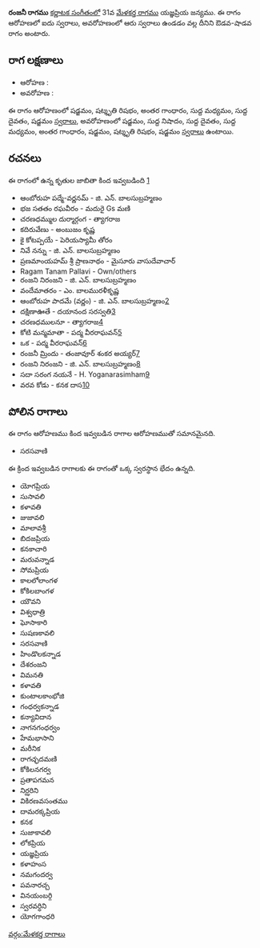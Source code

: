 {{Infobox ragam
	| name          	= రంజనీ
	| synonym	    	= 
	| mela          	= 
	| chakra        	= 
	| janaka        	= 
	| type          	= ఔడవ-శాడవ
	| arohanam      	= {{svaraC|S|R3|G3|M1|D1|S'}} 
	| avarohanam    	= {{svaraC|S'|N1|D1|M1|G3|S|R3|S}}
	| jeeva         	=
	| chhaya        	=
	| nyasa         	=
	| vishesha      	= 
	| equivalent  		= 
}}
{{కర్ణాటక సంగీత రాగాలు}}
'''రంజనీ రాగము''' [[కర్ణాటక సంగీతం]]లో 31వ [[మేళకర్త రాగము]] యజ్ఞప్రియ జన్యము.  ఈ రాగం ఆరోహణలో ఐదు స్వరాలు, అవరోహణంలో ఆరు స్వరాలు ఉండడం వల్ల దీనిని ఔడవ-షాడవ రాగం అంటారు.


==రాగ లక్షణాలు==


* ఆరోహణ : {{svaraC|S|R3|G3|M1|D1|S'}} 
* అవరోహణ : {{svaraC|S'|N1|D1|M1|G3|S|R3|S}}

ఈ రాగం ఆరోహణంలో షడ్జమం, షట్శృతి రిషభం, అంతర గాంధారం, సుద్ద మధ్యమం, సుద్ద దైవతం, షడ్జమం [[స్వరాలు]], అవరోహణంలో షడ్జమం, సుద్ద నిషాదం, సుద్ద దైవతం, సుద్ద మధ్యమం, అంతర గాంధారం, షడ్జమం, షట్శృతి రిషభం, షడ్జమం [[స్వరాలు]] ఉంటాయి.

==రచనలు==
ఈ రాగంలో ఉన్న కృతుల జాబితా కింద ఇవ్వబడింది [https://github.com/ssrihari/ragavardhini/blob/master/ragas/kritis.psv]
* ఆంబోరుహ పద్మే-వర్ణనమ్ - జి. ఎన్. బాలసుబ్రహ్మణం
* భజ సతతం రఘవీరం - మదురై Gs మణి
* చరణధమ్ముల దుర్మార్గంగ - త్యాగరాజ
* కదిరువేణు - అంబుజం కృష్ణ
* కై కోటప్పయే - పెరియస్యామీ తోరం
* నివే నన్ను - జి. ఎన్. బాలసుబ్రహ్మణం
* ప్రణమాంయహమ్ శ్రీ ప్రాణనాథం - మైసూరు వాసుదేవాచార్
* Ragam Tanam Pallavi - Own/others
* రంజని నిరంజని - జి. ఎన్. బాలసుబ్రహ్మణం
* వందేమాతరం - ఎం. బాలమురళీకృష్ణ
* ఆంబోరుహ పాదమే (వర్ణం) - జి. ఎన్. బాలసుబ్రహ్మణం[http://www.karnatik.com/c3040.shtml]
* దక్షిణాఊతే - దయానంద సరస్వతి[http://www.karnatik.com/c2944.shtml]
* చరణధములనూ - త్యాగరాజ[http://www.karnatik.com/c1186.shtml]
* కోటి మన్మమాతా - పద్మ వీరరాఘవన్[http://www.karnatik.com/c2989.shtml]
* ఒక - పద్మ వీరరాఘవన్[http://www.karnatik.com/c2984.shtml]
* రంజనీ మ్రిందు - తంజావూర్ శంకర అయ్యర్[http://www.karnatik.com/c2961.shtml]
* రంజని నిరంజని - జి. ఎన్. బాలసుబ్రహ్మణం[http://www.karnatik.com/c3076.shtml]
* సదా సరంగ నయనే - H. Yoganarasimham[http://www.karnatik.com/c1803.shtml]
* వరవ కోడు - కనక దాస[http://www.karnatik.com/c1190.shtml]




==పోలిన రాగాలు==
ఈ రాగం ఆరోహణము కింద ఇవ్వబడిన రాగాల ఆరోహణముతో సమానమైనది.
* సరసవాణి

ఈ క్రింద ఇవ్వబడిన రాగాలకు ఈ రాగంతో ఒక్క స్వరస్థాన భేదం ఉన్నది.
* యోగప్రియ
* సుసావలి
* కళావతి
* జుజావలి
* మాలావశ్రీ
* బిదజప్రియ
* కనకాచారి
* మరువన్నాడ
* సోమప్రియ
* కాలలోలాంగళ
* కోకిలబాంగళ
* యౌవని
* విశ్వధాత్రి
* ఘోసాకారి
* సుషణకావలి
* సరసవాణి
* హిండొలకన్నాడ
* దేశరంజని
* విమనతి
* కళావతి
* కుంటాలకాంభోజి
* గంధర్వకన్నాడ
* కన్యావిదాన
* నాగనగంధర్వం
* హేమభాసాని
* మరీనిక
* రాగచ్ఛదమణి
* కోకిలనగర్వ
* ప్రతాపగమన
* నిర్ఝరిని
* వికిరణవసంతము
* దామరక్కప్రియ
* కనక
* సుజాకావలి
* లోకప్రియ
* యజ్ఞప్రియ
* కళాహంస
* నమగందర్వ
* పవనారచ్చ
* వినయంబర్గి
* స్వరవర్ధిని
* యోగగాంధరి



[[వర్గం:మేళకర్త రాగాలు]]